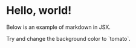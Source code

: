# Hello, world!

Below is an example of markdown in JSX.

<div style={{padding: '1rem', backgroundColor: 'tomato'}}>
  Try and change the background color to `tomato`.
</div>